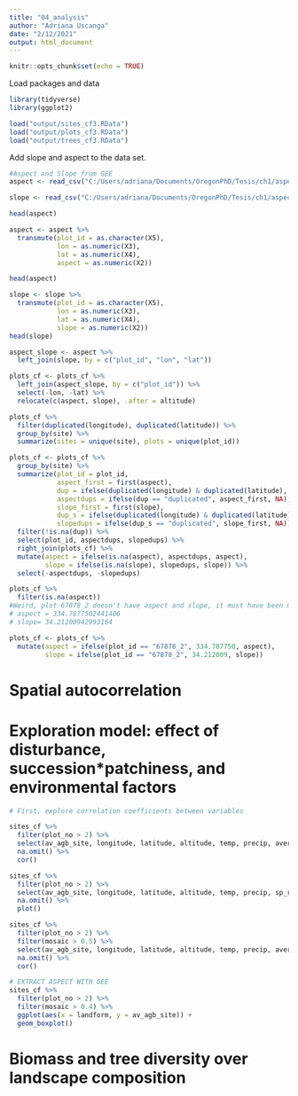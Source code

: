 ```yaml
---
title: "04_analysis"
author: "Adriana Uscanga"
date: "2/12/2021"
output: html_document
---
```


```r
knitr::opts_chunk$set(echo = TRUE)
```

Load packages and data

```r
library(tidyverse)
library(ggplot2)

load("output/sites_cf3.RData")
load("output/plots_cf3.RData")
load("output/trees_cf3.RData")
```

Add slope and aspect to the data set.

```r
#Aspect and Slope from GEE 
aspect <- read_csv("C:/Users/adriana/Documents/OregonPhD/Tesis/ch1/aspect_and_slope/aspect_plots.csv", col_names = F)

slope <- read_csv("C:/Users/adriana/Documents/OregonPhD/Tesis/ch1/aspect_and_slope/slope_plots.csv", col_names = F)

head(aspect)

aspect <- aspect %>%
  transmute(plot_id = as.character(X5),
            lon = as.numeric(X3),
            lat = as.numeric(X4),
            aspect = as.numeric(X2))

head(aspect)

slope <- slope %>%
  transmute(plot_id = as.character(X5),
            lon = as.numeric(X3),
            lat = as.numeric(X4),
            slope = as.numeric(X2))
head(slope)

aspect_slope <- aspect %>%
  left_join(slope, by = c("plot_id", "lon", "lat"))

plots_cf <- plots_cf %>%
  left_join(aspect_slope, by = c("plot_id")) %>%
  select(-lon, -lat) %>%
  relocate(c(aspect, slope), .after = altitude)

plots_cf %>%
  filter(duplicated(longitude), duplicated(latitude)) %>%
  group_by(site) %>%
  summarize(sites = unique(site), plots = unique(plot_id))

plots_cf <- plots_cf %>%
  group_by(site) %>%
  summarize(plot_id = plot_id,
            aspect_first = first(aspect),
            dup = ifelse(duplicated(longitude) & duplicated(latitude), "duplicated", NA),
            aspectdups = ifelse(dup == "duplicated", aspect_first, NA),
            slope_first = first(slope),
            dup_s = ifelse(duplicated(longitude) & duplicated(latitude), "duplicated", NA),
            slopedups = ifelse(dup_s == "duplicated", slope_first, NA)) %>%
  filter(!is.na(dup)) %>%
  select(plot_id, aspectdups, slopedups) %>%
  right_join(plots_cf) %>%
  mutate(aspect = ifelse(is.na(aspect), aspectdups, aspect),
         slope = ifelse(is.na(slope), slopedups, slope)) %>%
  select(-aspectdups, -slopedups)

plots_cf %>%
  filter(is.na(aspect))
#Weird, plot 67878_2 doesn't have aspect and slope, it must have been missing from the GEE feature collection. I'll extract data for this plot and add it.
# aspect = 334.7877502441406
# slope= 34.21200942993164

plots_cf <- plots_cf %>%
  mutate(aspect = ifelse(plot_id == "67878_2", 334.787750, aspect),
         slope = ifelse(plot_id == "67878_2", 34.212009, slope))

```


# Spatial autocorrelation


# Exploration model: effect of disturbance, succession*patchiness, and environmental factors

```r
# First, explore correlation coefficients between variables

sites_cf %>%
  filter(plot_no > 2) %>%
  select(av_agb_site, longitude, latitude, altitude, temp, precip, average_slope, av_agb_site, shannon_av_site, simpson_av_site,sp_richness_site_av, mosaic) %>%
  na.omit() %>%
  cor()

sites_cf %>%
  filter(plot_no > 2) %>%
  select(av_agb_site, longitude, latitude, altitude, temp, precip, sp_richness_site_av, mosaic) %>%
  na.omit() %>%
  plot()

sites_cf %>%
  filter(plot_no > 2) %>%
  filter(mosaic > 0.5) %>%
  select(av_agb_site, longitude, latitude, altitude, temp, precip, average_slope, av_agb_site, shannon_av_site, simpson_av_site,sp_richness_site_av, mosaic) %>%
  na.omit() %>%
  cor()

# EXTRACT ASPECT WITH GEE 
sites_cf %>%
  filter(plot_no > 2) %>%
  filter(mosaic > 0.4) %>%
  ggplot(aes(x = landform, y = av_agb_site)) +
  geom_boxplot()

```
# Biomass and tree diversity over landscape composition